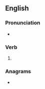 ==English==

===Pronunciation===
* {{a|US}} {{IPA|/oʊ.vɚ.ɹan/|lang=en}}

===Verb===
{{head|en|verb form}}

# {{en-simple past of|overrun}}

===Anagrams===
* {{anagrams|en|ran over}}